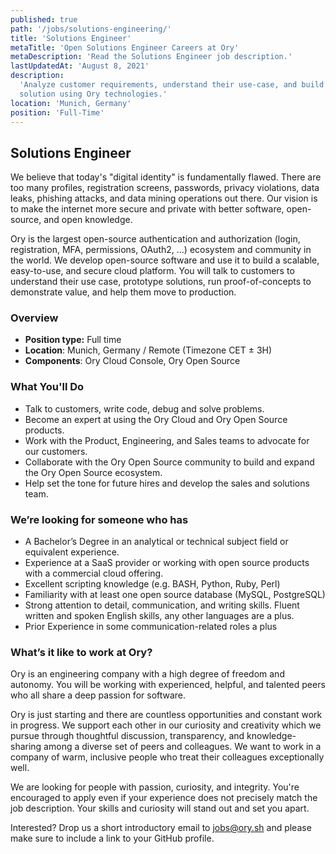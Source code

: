 ```yaml
---
published: true
path: '/jobs/solutions-engineering/'
title: 'Solutions Engineer'
metaTitle: 'Open Solutions Engineer Careers at Ory'
metaDescription: 'Read the Solutions Engineer job description.'
lastUpdatedAt: 'August 8, 2021'
description:
  'Analyze customer requirements, understand their use-case, and build a
  solution using Ory technologies.'
location: 'Munich, Germany'
position: 'Full-Time'
---
```


## Solutions Engineer

We believe that today's "digital identity" is fundamentally flawed. There are
too many profiles, registration screens, passwords, privacy violations, data
leaks, phishing attacks, and data mining operations out there. Our vision is to
make the internet more secure and private with better software, open-source, and
open knowledge.

Ory is the largest open-source authentication and authorization (login,
registration, MFA, permissions, OAuth2, ...) ecosystem and community in the
world. We develop open-source software and use it to build a scalable,
easy-to-use, and secure cloud platform. You will talk to customers to understand
their use case, prototype solutions, run proof-of-concepts to demonstrate value,
and help them move to production.

### Overview

- **Position type:** Full time
- **Location**: Munich, Germany / Remote (Timezone CET ± 3H)
- **Components**: Ory Cloud Console, Ory Open Source

### What You'll Do

- Talk to customers, write code, debug and solve problems.
- Become an expert at using the Ory Cloud and Ory Open Source products.
- Work with the Product, Engineering, and Sales teams to advocate for our
  customers.
- Collaborate with the Ory Open Source community to build and expand the Ory
  Open Source ecosystem.
- Help set the tone for future hires and develop the sales and solutions team.

### We’re looking for someone who has

- A Bachelor’s Degree in an analytical or technical subject field or equivalent
  experience.
- Experience at a SaaS provider or working with open source products with a
  commercial cloud offering.
- Excellent scripting knowledge (e.g. BASH, Python, Ruby, Perl)
- Familiarity with at least one open source database (MySQL, PostgreSQL)
- Strong attention to detail, communication, and writing skills. Fluent written
  and spoken English skills, any other languages are a plus.
- Prior Experience in some communication-related roles a plus

### What’s it like to work at Ory?

Ory is an engineering company with a high degree of freedom and autonomy. You
will be working with experienced, helpful, and talented peers who all share a
deep passion for software.

Ory is just starting and there are countless opportunities and constant work in
progress. We support each other in our curiosity and creativity which we pursue
through thoughtful discussion, transparency, and knowledge-sharing among a
diverse set of peers and colleagues. We want to work in a company of warm,
inclusive people who treat their colleagues exceptionally well.

We are looking for people with passion, curiosity, and integrity. You're
encouraged to apply even if your experience does not precisely match the job
description. Your skills and curiosity will stand out and set you apart.

Interested? Drop us a short introductory email to
[jobs@ory.sh](mailto:jobs@ory.sh) and please make sure to include a link to your
GitHub profile.
